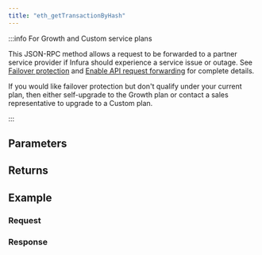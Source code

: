 ```yaml
---
title: "eth_getTransactionByHash"
---
```




<Description />

:::info For Growth and Custom service plans

This JSON-RPC method allows a request to be forwarded to a partner service provider if Infura should
experience a service issue or outage. See [Failover protection](../../../concepts/failover-protection.md)
and [Enable API request forwarding](../../../how-to/enable-api-forwarding.md)
for complete details.

If you would like failover protection but don't qualify under your current plan, then either
self-upgrade to the Growth plan or contact a sales representative to upgrade to a Custom plan.

:::

## Parameters


<Params />

## Returns


<Returns />

## Example


<Example />

### Request


<Request />

### Response


<Response />

